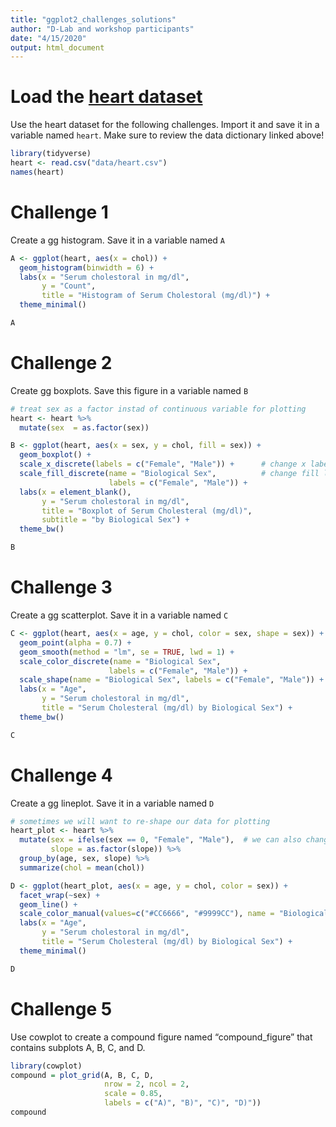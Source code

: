 ```yaml
---
title: "ggplot2_challenges_solutions"
author: "D-Lab and workshop participants"
date: "4/15/2020"
output: html_document
---
```


# Load the [heart dataset](http://search.r-project.org/library/kmed/html/heart.html)

Use the heart dataset for the following challenges. Import it and save it in a variable named `heart`. Make sure to review the data dictionary linked above!

```r
library(tidyverse)
heart <- read.csv("data/heart.csv")
names(heart)
```


# Challenge 1 

Create a gg histogram. Save it in a variable named `A`

```r
A <- ggplot(heart, aes(x = chol)) +
  geom_histogram(binwidth = 6) +    
  labs(x = "Serum cholestoral in mg/dl",
       y = "Count",
       title = "Histogram of Serum Cholestoral (mg/dl)") +
  theme_minimal()

A
```

# Challenge 2 

Create gg boxplots. Save this figure in a variable named `B`

```r
# treat sex as a factor instad of continuous variable for plotting
heart <- heart %>%
  mutate(sex  = as.factor(sex))

B <- ggplot(heart, aes(x = sex, y = chol, fill = sex)) + 
  geom_boxplot() +
  scale_x_discrete(labels = c("Female", "Male")) +      # change x labels
  scale_fill_discrete(name = "Biological Sex",          # change fill legend labels
                      labels = c("Female", "Male")) +
  labs(x = element_blank(),
       y = "Serum cholestoral in mg/dl",
       title = "Boxplot of Serum Cholesteral (mg/dl)",
       subtitle = "by Biological Sex") +
  theme_bw()

B
```

# Challenge 3

Create a gg scatterplot. Save it in a variable named `C`

```r
C <- ggplot(heart, aes(x = age, y = chol, color = sex, shape = sex)) +
  geom_point(alpha = 0.7) +
  geom_smooth(method = "lm", se = TRUE, lwd = 1) +
  scale_color_discrete(name = "Biological Sex",                        # change color legend labels
                      labels = c("Female", "Male")) +
  scale_shape(name = "Biological Sex", labels = c("Female", "Male")) + # change shape legend labels
  labs(x = "Age",
       y = "Serum cholestoral in mg/dl",
       title = "Serum Cholesteral (mg/dl) by Biological Sex") +
  theme_bw() 

C
```

# Challenge 4

Create a gg lineplot. Save it in a variable named `D`

```r
# sometimes we will want to re-shape our data for plotting
heart_plot <- heart %>%
  mutate(sex = ifelse(sex == 0, "Female", "Male"),  # we can also change labels in the data instead of in ggplot
         slope = as.factor(slope)) %>%
  group_by(age, sex, slope) %>%
  summarize(chol = mean(chol))

D <- ggplot(heart_plot, aes(x = age, y = chol, color = sex)) +
  facet_wrap(~sex) +
  geom_line() +
  scale_color_manual(values=c("#CC6666", "#9999CC"), name = "Biological Sex") + 
  labs(x = "Age",
       y = "Serum cholestoral in mg/dl",
       title = "Serum Cholesteral (mg/dl) by Biological Sex") +
  theme_minimal()

D
```

# Challenge 5 

Use cowplot to create a compound figure named "compound_figure" that contains subplots A, B, C, and D.

```r
library(cowplot)
compound = plot_grid(A, B, C, D, 
                     nrow = 2, ncol = 2,
                     scale = 0.85, 
                     labels = c("A)", "B)", "C)", "D)"))
compound
```


